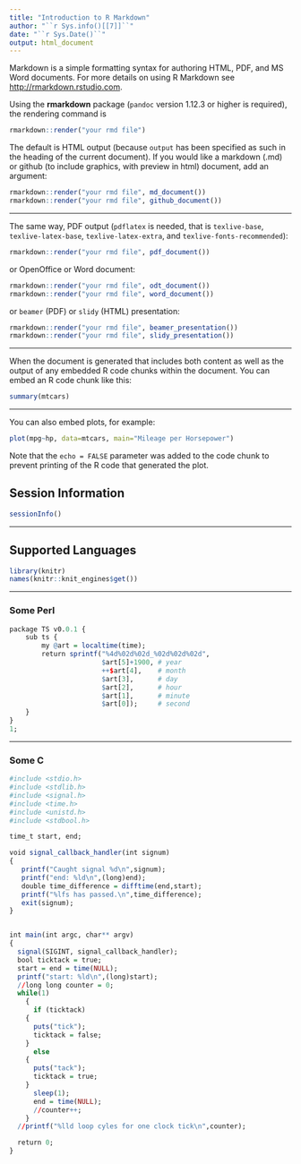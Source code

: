 ```yaml
---
title: "Introduction to R Markdown"
author: "``r Sys.info()[[7]]``"
date: "``r Sys.Date()``"
output: html_document
---
```


Markdown is a simple formatting syntax for authoring HTML, PDF, and MS Word documents. For more details on using R Markdown see <http://rmarkdown.rstudio.com>.

Using the **rmarkdown** package (`pandoc` version 1.12.3 or higher is required), the rendering command is

```r
rmarkdown::render("your rmd file")
```

The default is HTML output (because `output` has been specified as such in the heading of the current document). If you would like a markdown (.md) or github (to include graphics, with preview in html) document, add an argument:

```r
rmarkdown::render("your rmd file", md_document())
rmarkdown::render("your rmd file", github_document())
```

---

The same way, PDF output (`pdflatex` is needed, that is `texlive-base`, `texlive-latex-base`, `texlive-latex-extra`, and `texlive-fonts-recommended`):

```r
rmarkdown::render("your rmd file", pdf_document())
```

or OpenOffice or Word document:

```r
rmarkdown::render("your rmd file", odt_document())
rmarkdown::render("your rmd file", word_document())
```

or `beamer` (PDF) or `slidy` (HTML) presentation:

```r
rmarkdown::render("your rmd file", beamer_presentation())
rmarkdown::render("your rmd file", slidy_presentation())
```

---

When the document is generated that includes both content as well as the output of any embedded R code chunks within the document. You can embed an R code chunk like this:

```r
summary(mtcars)
```

---

You can also embed plots, for example:

```r
plot(mpg~hp, data=mtcars, main="Mileage per Horsepower")
```

Note that the `echo = FALSE` parameter was added to the code chunk to prevent printing of the R code that generated the plot.

## Session Information

```r
sessionInfo()
```

---

## Supported Languages

```r
library(knitr)
names(knitr::knit_engines$get())
```

---

### Some Perl

```r
package TS v0.0.1 {
    sub ts {
        my @art = localtime(time);
        return sprintf("%4d%02d%02d_%02d%02d%02d",
                       $art[5]+1900, # year
                       ++$art[4],    # month
                       $art[3],      # day
                       $art[2],      # hour
                       $art[1],      # minute
                       $art[0]);     # second
    }
}
1;
```

---

### Some C

```r
#include <stdio.h>
#include <stdlib.h>
#include <signal.h>
#include <time.h>
#include <unistd.h>
#include <stdbool.h>

time_t start, end;

void signal_callback_handler(int signum)
{
   printf("Caught signal %d\n",signum);
   printf("end: %ld\n",(long)end);
   double time_difference = difftime(end,start);
   printf("%lfs has passed.\n",time_difference);
   exit(signum);
}


int main(int argc, char** argv)
{
  signal(SIGINT, signal_callback_handler);
  bool ticktack = true;
  start = end = time(NULL);
  printf("start: %ld\n",(long)start);
  //long long counter = 0;
  while(1)
    {
      if (ticktack)
	{
	  puts("tick");
	  ticktack = false;
	}
      else
	{
	  puts("tack");
	  ticktack = true;
	}
      sleep(1);
      end = time(NULL);
      //counter++;
    }
  //printf("%lld loop cyles for one clock tick\n",counter);

  return 0;
}

```